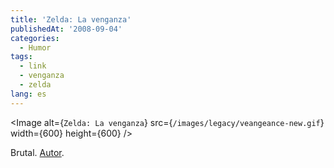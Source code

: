```yaml
---
title: 'Zelda: La venganza'
publishedAt: '2008-09-04'
categories:
  - Humor
tags:
  - link
  - venganza
  - zelda
lang: es
---
```


<Image
alt={`Zelda: La venganza`}
src={`/images/legacy/veangeance-new.gif`}
width={600}
height={600}
/>

Brutal. [Autor](http://pandaluna-lespetitsdessindalex.blogspot.com/2008/09/veangeance-new.html).

